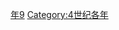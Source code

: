 {{Catnav|頁面分類|历史|歷史時代|年|4世纪各年}}

{{catmore}}
{{Commons category|379}}

[[Category:370年代|年9]]
[[Category:4世纪各年|Category:4世纪各年]]